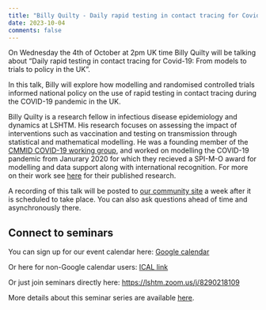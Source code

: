 ```yaml
---
title: "Billy Quilty - Daily rapid testing in contact tracing for Covid-19: From models to trials to policy in the UK"
date: 2023-10-04
comments: false
---
```


On Wednesday the 4th of October at 2pm UK time Billy Quilty will be talking about "Daily rapid testing in contact tracing for Covid-19: From models to trials to policy in the UK".

In this talk, Billy will explore how modelling and randomised controlled trials informed national policy on the use of rapid testing in contact tracing during the COVID-19 pandemic in the UK.

Billy Quilty is a research fellow in infectious disease epidemiology and dynamics at LSHTM. His research focuses on assessing the impact of interventions such as vaccination and testing on transmission through statistical and mathematical modelling. He was a founding member of the [CMMID COVID-19 working group](https://cmmid.github.io/topics/covid19/), and worked on modelling the COVID-19 pandemic from Janurary 2020 for which they recieved a SPI-M-O award for modelling and data support along with international recognition. For more on their work see [here](https://scholar.google.com/citations?user=YqjU048AAAAJ&hl=en) for their published research.

A recording of this talk will be posted to [our community site](https://community.epinowcast.org/c/meetings/8) a week after it is scheduled to take place. You can also ask questions ahead of time and asynchronously there.

## Connect to seminars

You can sign up for our event calendar here: [Google calendar ](https://calendar.google.com/calendar/u/0/r?cid=YTExM2I2ZjVkOTYxODA4ZjA5YjdhODA3ZTIwMzU1Mzk4ODY0Y2NhYjIzOWVkNjAyYzc5ZTkzYWM5OWY0YWQxM0Bncm91cC5jYWxlbmRhci5nb29nbGUuY29t)

Or here for non-Google calendar users: [ICAL link ](https://calendar.google.com/calendar/ical/a113b6f5d961808f09b7a807e20355398864ccab239ed602c79e93ac99f4ad13%40group.calendar.google.com/public/basic.ics)

Or just join seminars directly here: [https://lshtm.zoom.us/j/8290218109 ](https://lshtm.zoom.us/j/8290218109)

More details about this seminar series are available [here](../../seminars.qmd).